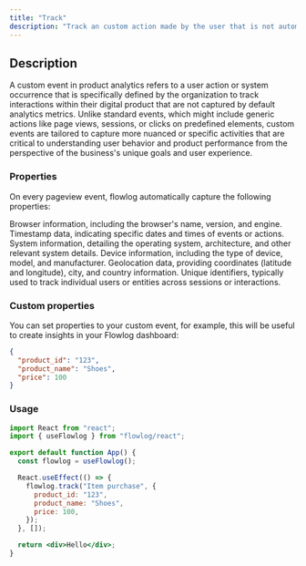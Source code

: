 ```yaml
---
title: "Track"
description: "Track an custom action made by the user that is not automatically captured by flowlog"
---
```


## Description

A custom event in product analytics refers to a user action or system occurrence that is specifically defined by the organization to track interactions within their digital product that are not captured by default analytics metrics. Unlike standard events, which might include generic actions like page views, sessions, or clicks on predefined elements, custom events are tailored to capture more nuanced or specific activities that are critical to understanding user behavior and product performance from the perspective of the business's unique goals and user experience.

### Properties

On every pageview event, flowlog automatically capture the following properties:

<ResponseField name="$browser" type="auto">
  Browser information, including the browser's name, version, and engine.
</ResponseField>
<ResponseField name="$timestamp" type="auto">
  Timestamp data, indicating specific dates and times of events or actions.
</ResponseField>
<ResponseField name="$system" type="auto">
  System information, detailing the operating system, architecture, and other
  relevant system details.
</ResponseField>
<ResponseField name="$device" type="auto">
  Device information, including the type of device, model, and manufacturer.
</ResponseField>
<ResponseField name="$geolocation" type="auto">
  Geolocation data, providing coordinates (latitude and longitude), city, and
  country information.
</ResponseField>
<ResponseField name="$distinct_id" type="auto">
  Unique identifiers, typically used to track individual users or entities
  across sessions or interactions.
</ResponseField>

### Custom properties

You can set properties to your custom event, for example, this will be useful to create insights in your Flowlog dashboard:

```json
{
  "product_id": "123",
  "product_name": "Shoes",
  "price": 100
}
```

### Usage

```jsx component.jsx
import React from "react";
import { useFlowlog } from "flowlog/react";

export default function App() {
  const flowlog = useFlowlog();

  React.useEffect(() => {
    flowlog.track("Item purchase", {
      product_id: "123",
      product_name: "Shoes",
      price: 100,
    });
  }, []);

  return <div>Hello</div>;
}
```
